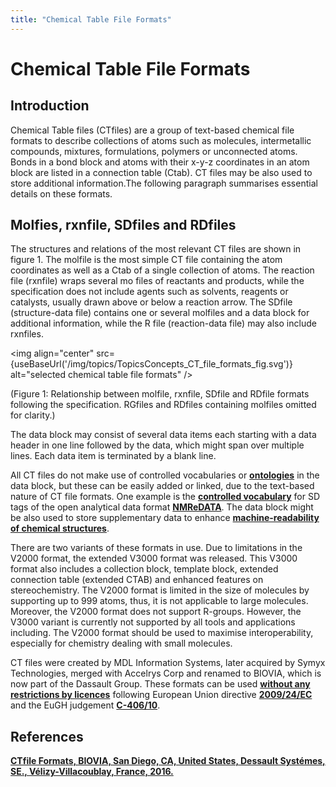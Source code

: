 ```yaml
---
title: "Chemical Table File Formats"
---
```

 # Chemical Table File Formats


## Introduction

Chemical Table files (CTfiles)  are a group of text-based chemical file formats to describe collections of atoms such as molecules, intermetallic compounds, mixtures, formulations, polymers or unconnected atoms. Bonds in a bond block and atoms with their x-y-z coordinates in an atom block are listed in a connection table (Ctab). CT files may be also used to store additional information.The following paragraph summarises essential details on these formats.

## Molfies, rxnfile, SDfiles and RDfiles

The structures and relations of the most relevant CT files are shown in figure 1. The molfile is the most simple CT file containing the atom coordinates as well as a Ctab of a single collection of atoms. The reaction file (rxnfile) wraps several mo files of reactants and products, while the specification does not include agents such as solvents, reagents or catalysts, usually drawn above or below a reaction arrow. The SDfile (structure-data file) contains one or several molfiles and a data block for additional information, while the R file (reaction-data file) may also include rxnfiles. 

<img align="center" src={useBaseUrl('/img/topics/TopicsConcepts_CT_file_formats_fig.svg')} alt="selected chemical table file formats" />


(Figure 1: Relationship between molfile, rxnfile, SDfile and RDfile formats following the specification. RGfiles and RDfiles containing molfiles omitted for clarity.)

The data block may consist of several data items each starting with a data header in one line followed by the data, which might span over multiple lines. Each data item is terminated by a blank line.

All CT files do not make use of controlled vocabularies or **[ontologies](/docs/topics/ontology)** in the data block, but these can be easily added or linked, due to the text-based nature of CT file formats. One example is the **[controlled vocabulary](https://nmredata.org/wiki/NMReDATA_tag_format)** for SD tags of the open analytical data format **[NMReDATA](https://nmredata.org/)**. The data block might be also used to store supplementary data to enhance **[machine-readability of chemical structures](/docs/topics/machine-readable_chemical_structures)**.

There are two variants of these formats in use. Due to limitations in the V2000 format, the extended V3000 format was released. This V3000 format also includes a collection block, template block, extended connection table (extended CTAB) and enhanced features on stereochemistry. The V2000 format is limited in the size of molecules by supporting up to 999 atoms, thus, it is not applicable to large molecules. Moreover, the V2000 format does not support R-groups. However, the V3000 variant is currently not supported by all tools and applications including. The V2000 format should be used to maximise interoperability, especially for chemistry dealing with small molecules.

CT files were created by MDL Information Systems, later acquired by Symyx Technologies, merged with Accelrys Corp and renamed to BIOVIA, which is now part of the Dassault Group. These formats can be used **[without any restrictions by licences](https://www.mll-news.com/eugh-zum-urheberrechtlichen-schutz-von-software/)** following European Union directive **[2009/24/EC](http://data.europa.eu/eli/dir/2009/24/oj)** and the EuGH judgement **[C-406/10](https://eur-lex.europa.eu/LexUriServ/LexUriServ.do?uri=CELEX:62010CJ0406:EN:HTML)**.

## References

**[CTfile Formats, BIOVIA, San Diego, CA, United States, Dessault Systémes, SE., Vélizy-Villacoublay, France, 2016.](https://discover.3ds.com/ctfile-documentation-request-form)**